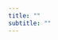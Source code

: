 ```yaml
---
title: ""
subtitle: ""
---
```



\begin{centering}

\addcontentsline{lot}{table}{Table S1.1: The global economic burden of mental disorders, by year and approach, calculated by Bloom and colleagues and adjusted to 2019 USD using gross domestic product deflator adjustment. Estimates are in trillions.}

```r

knitr::include_graphics("table_s_1_1.png")

```

\newpage

\addcontentsline{lot}{table}{Table S1.2: The economic value of mental disorder losses, using VSL approach, by year and monetary value assigned to one DALY. Authors’ calculations based on Bloom and colleagues and adjusted to 2019 USD using gross domestic product deflator adjustment. Estimates are in trillions.}

```r

knitr::include_graphics("table_s_1_2.png")

```

\newpage

\addcontentsline{lot}{table}{Table S1.3: Hierarchical classification of mental disorders in the Global Burden of Disease (GBD) 2019 study.}

```r

knitr::include_graphics("table_s_1_3.png")

```
\blandscape

\addcontentsline{lot}{table}{Table S1.4: Years lived with disability (YLDs) attributable to mental disorders as totals (millions) and percentages of overall burden, by World Bank income group classification and GBD region, under three estimation approaches.}

```r

knitr::include_graphics("table_s_1_4.png")

```

\newpage

\addcontentsline{lot}{table}{Table S1.5: Years of life lost (YLLs) attributable to mental disorders as totals (millions) and percentages of overall burden, by World Bank income group classification and GBD region, under three estimation approaches.}

```r

knitr::include_graphics("table_s_1_5.png")

```

\newpage


\addcontentsline{lot}{table}{Table S1.6: Deaths attributable to mental disorders as totals (millions) and percentages of overall burden, by World Bank income classification and GBD region, under three estimation approaches.}

```r

knitr::include_graphics("table_s_1_6.png")

```

\elandscape

\newpage


\addcontentsline{lot}{table}{Table S1.7: The global economic burden associated with premature mortality and morbidity from mental disorders, by estimation approach and value per DALY, using alternative valuations.}

```r

knitr::include_graphics("table_s_1_7.png")

```
\newpage

\blandscape

\addcontentsline{lot}{table}{Table S1.8: The economic burden associated with premature mortality and morbidity from mental disorders, by estimation approach and value per DALY, using alternative valuations and by World Bank income classification and GBD region.}

```r

knitr::include_graphics("table_s_1_8a.png")
knitr::include_graphics("table_s_1_8b.png")
knitr::include_graphics("table_s_1_8c.png")
knitr::include_graphics("table_s_1_8d.png")
knitr::include_graphics("table_s_1_8e.png")
knitr::include_graphics("table_s_1_8f.png")


```


\elandscape

\end{centering}
